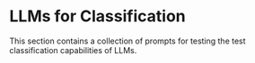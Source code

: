 # LLMs for Classification


This section contains a collection of prompts for testing the test classification capabilities of LLMs.


<ContentFileNames section="prompts/classification" lang="tr"/>